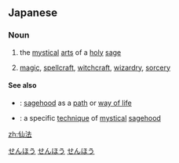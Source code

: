 ==Japanese==
{{ja-kanjitab|yomi=o|せん|ほう|k2=ぽう}}

===Noun===
{{ja-noun|せんぽう}}

# {{lb|ja|sort=せんぽう|mythology}} the [[mystical]] [[art]]s of a [[holy]] [[sage]]
# {{lb|ja|sort=せんぽう|fantasy|manga}} [[magic]], [[spellcraft]], [[witchcraft]], [[wizardry]], [[sorcery]]

====See also====
* {{ja-r|仙道|せんどう}}: [[sagehood]] as a [[path]] or [[way of life]]
* {{ja-r|仙術|せんじゅつ}}: a specific [[technique]] of [[mystical]] [[sagehood]] {{qualifier|often used as another word for magic}}

[[Category:ja:Mysticism|せんほう]]
[[Category:ja:Occult|せんほう]]

[[Category:ja:Japanese fiction|せんほう]]
[[zh:仙法]]